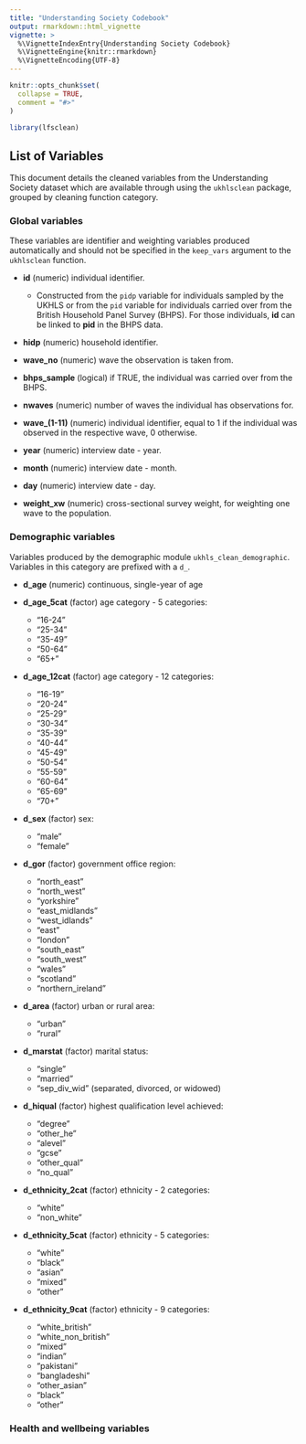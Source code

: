 ```yaml
---
title: "Understanding Society Codebook"
output: rmarkdown::html_vignette
vignette: >
  %\VignetteIndexEntry{Understanding Society Codebook}
  %\VignetteEngine{knitr::rmarkdown}
  %\VignetteEncoding{UTF-8}
---
```


```r
knitr::opts_chunk$set(
  collapse = TRUE,
  comment = "#>"
)
```

```r
library(lfsclean)
```

## List of Variables

This document details the cleaned variables from the Understanding Society dataset which are available through using the `ukhlsclean` package, grouped by cleaning function category.

### __Global variables__

These variables are identifier and weighting variables produced automatically and should not be specified in the `keep_vars` argument to the `ukhlsclean` function. 

- __id__ (numeric) individual identifier. 
    - Constructed from the `pidp` variable for individuals sampled by the UKHLS or from the `pid` variable for              individuals carried over from the British Household Panel Survey (BHPS). For those individuals, __id__ can be         linked to __pid__ in the BHPS data.
    
- __hidp__ (numeric) household identifier. 

- __wave_no__ (numeric) wave the observation is taken from.

- __bhps_sample__ (logical) if TRUE, the individual was carried over from the BHPS. 

- __nwaves__ (numeric) number of waves the individual has observations for. 

- __wave_(1-11)__ (numeric) individual identifier, equal to 1 if the individual was observed in the respective wave, 0 otherwise.

- __year__ (numeric) interview date - year.

- __month__ (numeric) interview date - month.

- __day__ (numeric) interview date - day.

- __weight_xw__ (numeric) cross-sectional survey weight, for weighting one wave to the population.

### __Demographic variables__ 

Variables produced by the demographic module `ukhls_clean_demographic`. Variables in this category are prefixed with a `d_`. 

- __d_age__ (numeric) continuous, single-year of age

- __d_age_5cat__ (factor) age category - 5 categories:
    -  "16-24"
    -  "25-34"
    -  "35-49"
    -  "50-64"
    -  "65+"

- __d_age_12cat__ (factor) age category - 12 categories:
    -  "16-19"
    -  "20-24"
    -  "25-29"
    -  "30-34"
    -  "35-39"
    -  "40-44"
    -  "45-49"
    -  "50-54"
    -  "55-59"
    -  "60-64"
    -  "65-69"
    -  "70+"

- __d_sex__  (factor) sex:
  - "male"
  - "female"

- __d_gor__  (factor) government office region:
  - "north_east"
  - "north_west"
  - "yorkshire"
  - "east_midlands"
  - "west_idlands"
  - "east"
  - "london"
  - "south_east"
  - "south_west"
  - "wales"
  - "scotland"
  - "northern_ireland"
  
- __d_area__ (factor) urban or rural area:
  - "urban"
  - "rural"
  
- __d_marstat__ (factor) marital status:
  - "single"
  - "married"
  - "sep_div_wid" (separated, divorced, or widowed)
  
- __d_hiqual__ (factor) highest qualification level achieved:
  - "degree"
  - "other_he"
  - "alevel" 
  - "gcse"
  - "other_qual"
  - "no_qual"
  
- __d_ethnicity_2cat__  (factor) ethnicity - 2 categories:
  - "white"
  - "non_white"

- __d_ethnicity_5cat__  (factor) ethnicity - 5 categories:
   - "white"
   - "black"
   - "asian"
   - "mixed"
   - "other"
   
- __d_ethnicity_9cat__  (factor) ethnicity - 9 categories:
   - "white_british"
   - "white_non_british"
   - "mixed"
   - "indian"
   - "pakistani"
   - "bangladeshi"
   - "other_asian"
   - "black"
   - "other"
   
   
### __Health and wellbeing variables__ 

